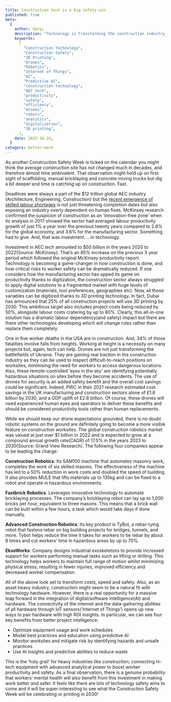 ```yaml
---
title: Construction tech is a big safety win.
published: true
meta:
  {
    author: Gary,
    description: "Technology is transforming the construction industry, with a focus on improving productivity, safety, and efficiency. From drones and robots to AI-powered analytics, these technologies are helping to make construction sites safer and more efficient.",
    keywords:
      [
        "Construction Technology",
        "Construction Safety",
        "3D Printing",
        "Drones",
        "Robotics",
        "Internet of Things",
        "AI",
        "Predictive AI",
        "construction technology",
        "AEC tech",
        "productivity",
        "safety",
        "efficiency",
        "drones",
        "robots",
        "analytics",
        "digitalization",
        "3D printing",
      ],
    date: 2023-10-24,
  }
category: better-work
---
```


As another Construction Safety Week is ticked on the calendar you might think the average construction site has not changed much in decades, and therefore almost time ambivalent. That observation might hold up on first sight of scaffolding, manual bricklaying and concrete mixing trucks but dig a bit deeper and time is catching up on construction. Fast.

Deadlines were always a part of the $12 trillion global AEC industry (Architecture, Engineering, Construction) but the [recent emergence of skilled labour shortages](https://silverback.ie/building-a-green-worker-search-strategy/) is not just threatening completion dates but also exposing an industry overly dependent on human fixes. McKinsey research confirmed the suspicion of construction as an ‘innovation-free zone’ when its analysis in 2017 showed the sector had averaged labour productivity growth of just 1% a year over the previous twenty years compared to 2.8% for the global economy, and 3.6% for the manufacturing sector. Something had to give. And, that was investment…..in technology.

Investment in AEC tech amounted to $50 billion in the years 2020 to 2022(Source: McKinsey). That’s an 85% increase on the previous 3 year period which followed the original McKinsey productivity report. Technology is becoming a game-changer in how construction is done, and how critical risks to worker safety can be dramatically reduced. If one considers how the manufacturing sector has upped its game on productivity thanks to digitization, the construction sector always struggled to apply digital solutions to a fragmented market with huge levels of customization (materials, tool preferences, geographies etc). Now, all those variables can be digitized thanks to 3D printing technology. In fact, Dubai has announced that 25% of all construction projects will use 3D printing by 2030. This ambitious target also includes project costs being reduced by 50%, alongside labour costs cratering by up to 80%. Clearly, this all-in-one solution has a dramatic labour dependency(and safety) impact but there are there other technologies developing which will change roles rather than replace them completely.

One in five worker deaths in the USA are in construction. And, 34% of those fatalities involve falls from heights. Working at height is a necessity on many projects but, again, tech can help. Drones are not just transforming the battlefields of Ukraine. They are gaining real traction in the construction industry as they can be used to inspect difficult-to-reach positions on worksites, minimising the need for workers to access dangerous locations. Also, these remote-controlled ‘eyes in the sky’ are identifying potentially hazardous situations on sites before they become accidents. The use of drones for security is an added safety benefit and the overall cost savings could be significant. Indeed, PWC in their 2021 research estimated cost savings in the UK manufacturing and construction sectors alone of £1.6 billion by 2030, and a GDP uplift of £2.8 billion. Of course, these drones will need experienced human eyes and operators to deliver these benefits and should be considered productivity tools rather than human replacements.

While we should keep our drone expectations grounded, there is no doubt robotic systems on the ground are definitely going to become a more visible feature on construction worksites. The global construction robotics market was valued at just over $1 billion in 2022 and is expected to grow at a compound annual growth rate(CAGR) of 17.5% in the years 2023 to 2030(Source: Grand View Research). The following four companies appear to be leading the charge:

**Construction Robotics**: Its SAM100 machine that automates masonry work, completes the work of six skilled masons. The effectiveness of the machine has led to a 50% reduction in work costs and doubled the speed of building. It also provides MULE that lifts materials up to 135kg and can be fixed to a robot and operate in hazardous environments.

**Fastbrick Robotics**: Leverages innovative technology to automate bricklaying processes. The company’s bricklaying robot can lay up to 1,000 bricks per hour, equivalent to three masons. This means that a brick wall can be built within a few hours, a task which would take days if done manually.

**Advanced Construction Robotics**: Its key product is TyBot, a rebar-tying robot that fastens rebar on big building projects for bridges, tunnels, and more. Tybot helps reduce the time it takes for workers to tie rebar by about 8 times and cut workers’ time in hazardous areas by up to 70%.

**EksoWorks**: Company designs industrial exoskeletons to provide increased support for workers performing manual tasks such as lifting or drilling. This technology helps workers to maintain full range of motion whilst minimizing physical stress, resulting in fewer injuries, improved efficiency and decreased worker compensation.

All of the above look set to transform costs, speed and safety. Also, as an asset heavy industry, construction might seem to be a natural fit with technology hardware. However, there is a real opportunity for a massive leap forward in the integration of digital/software intelligence(AI) and hardware. The connectivity of the internet and the data-gathering abilities of all hardware through IoT sensors(‘Internet of Things’) opens up new ways to pair hardware with high ROI insights. In particular, we can see four key benefits from better project intelligence:

- Optimize equipment usage and work schedules
- Model best practices and education using predictive AI
- Monitor worksites and mitigate risk by identifying hazards and unsafe practices
- Use AI insights and predictive abilities to reduce waste

This is the ‘holy grail’ for heavy industries like construction; connecting hi-tech equipment with advanced analytical power to boost worker productivity and safety. As a final observation, there is a genuine probability that workers’ mental health will also benefit from this investment in making work better and safer. It feels like there are lots of technology safety wins to come and it will be super-interesting to see what the Construction Safety Week will be celebrating or printing in 2030!
